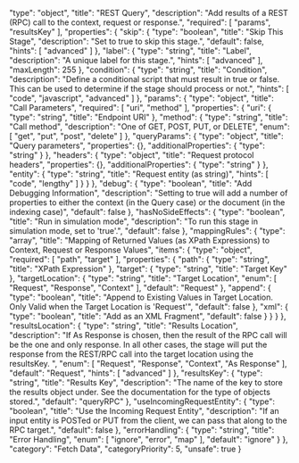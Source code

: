   "type": "object",
  "title": "REST Query",
  "description": "Add results of a REST (RPC) call to the context, request or response.",
  "required": [
    "params",
    "resultsKey"
  ],
  "properties": {
    "skip": {
      "type": "boolean",
      "title": "Skip This Stage",
      "description": "Set to true to skip this stage.",
      "default": false,
      "hints": [
        "advanced"
      ]
    },
    "label": {
      "type": "string",
      "title": "Label",
      "description": "A unique label for this stage.",
      "hints": [
        "advanced"
      ],
      "maxLength": 255
    },
    "condition": {
      "type": "string",
      "title": "Condition",
      "description": "Define a conditional script that must result in true or false. This can be used to determine if the stage should process or not.",
      "hints": [
        "code",
        "javascript",
        "advanced"
      ]
    },
    "params": {
      "type": "object",
      "title": "Call Parameters",
      "required": [
        "uri",
        "method"
      ],
      "properties": {
        "uri": {
          "type": "string",
          "title": "Endpoint URI"
        },
        "method": {
          "type": "string",
          "title": "Call method",
          "description": "One of GET, POST, PUT, or DELETE",
          "enum": [
            "get",
            "put",
            "post",
            "delete"
          ]
        },
        "queryParams": {
          "type": "object",
          "title": "Query parameters",
          "properties": {},
          "additionalProperties": {
            "type": "string"
          }
        },
        "headers": {
          "type": "object",
          "title": "Request protocol headers",
          "properties": {},
          "additionalProperties": {
            "type": "string"
          }
        },
        "entity": {
          "type": "string",
          "title": "Request entity (as string)",
          "hints": [
            "code",
            "lengthy"
          ]
        }
      }
    },
    "debug": {
      "type": "boolean",
      "title": "Add Debugging Information",
      "description": "Setting to true will add a number of properties to either the context (in the Query case) or the document (in the indexing case)",
      "default": false
    },
    "hasNoSideEffects": {
      "type": "boolean",
      "title": "Run in simulation mode",
      "description": "To run this stage in simulation mode, set to 'true'.",
      "default": false
    },
    "mappingRules": {
      "type": "array",
      "title": "Mapping of Returned Values (as XPath Expressions) to Context, Request or Response Values",
      "items": {
        "type": "object",
        "required": [
          "path",
          "target"
        ],
        "properties": {
          "path": {
            "type": "string",
            "title": "XPath Expression"
          },
          "target": {
            "type": "string",
            "title": "Target Key"
          },
          "targetLocation": {
            "type": "string",
            "title": "Target Location",
            "enum": [
              "Request",
              "Response",
              "Context"
            ],
            "default": "Request"
          },
          "append": {
            "type": "boolean",
            "title": "Append to Existing Values in Target Location. Only Valid when the Target Location is 'Request'",
            "default": false
          },
          "xml": {
            "type": "boolean",
            "title": "Add as an XML Fragment",
            "default": false
          }
        }
      }
    },
    "resultsLocation": {
      "type": "string",
      "title": "Results Location",
      "description": "If As Response is chosen, then the result of the RPC call will be the one and only response.  In all other cases, the stage will put the response from the REST/RPC call into the target location using the resultsKey. ",
      "enum": [
        "Request",
        "Response",
        "Context",
        "As Response"
      ],
      "default": "Request",
      "hints": [
        "advanced"
      ]
    },
    "resultsKey": {
      "type": "string",
      "title": "Results Key",
      "description": "The name of the key to store the results object under.  See the documentation for the type of objects stored.",
      "default": "queryRPC"
    },
    "useIncomingRequestEntity": {
      "type": "boolean",
      "title": "Use the Incoming Request Entity",
      "description": "If an input entity is POSTed or PUT from the client, we can pass that along to the RPC target.",
      "default": false
    },
    "errorHandling": {
      "type": "string",
      "title": "Error Handling",
      "enum": [
        "ignore",
        "error",
        "map"
      ],
      "default": "ignore"
    }
  },
  "category": "Fetch Data",
  "categoryPriority": 5,
  "unsafe": true
}
